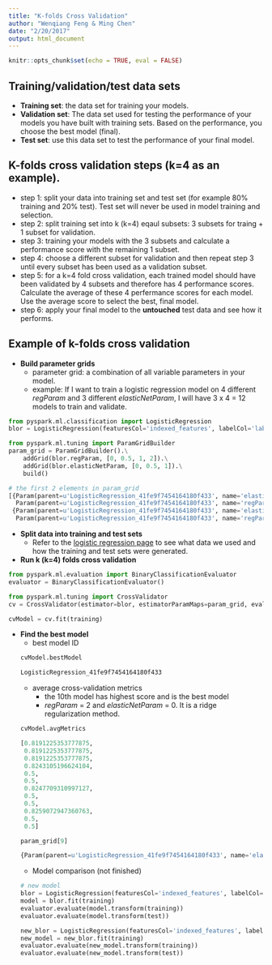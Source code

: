 ```yaml
---
title: "K-folds Cross Validation"
author: "Wenqiang Feng & Ming Chen"
date: "2/20/2017"
output: html_document
---
```


```r
knitr::opts_chunk$set(echo = TRUE, eval = FALSE)
```

## Training/validation/test data sets

* **Training set**: the data set for training your models.
* **Validation set**: The data set used for testing the performance of your models you have built with training sets. Based on the performance, you choose the best model (final).
* **Test set**: use this data set to test the performance of your final model.

## K-folds cross validation steps (k=4 as an example).

* step 1: split your data into training set and test set (for example 80% training and 20% test). Test set will never be used in model training and selection. 
* step 2: split training set into k (k=4) eqaul subsets: 3 subsets for traing + 1 subset for validation.
* step 3: training your models with the 3 subsets and calculate a performance score with the remaining 1 subset.
* step 4: choose a different subset for validation and then repeat step 3 until every subset has been used as a validation subset.
* step 5: for a k=4 fold cross validation, each trained model should have been validated by 4 subsets and therefore has 4 performance scores. Calculate the average of these 4 perfermance scores for each model. Use the average score to select the best, final model.
* step 6: apply your final model to the **untouched** test data and see how it performs.

## Example of k-folds cross validation

* **Build parameter grids**
    + parameter grid: a combination of all variable parameters in your model.
    + example: If I want to train a logistic regression model on 4 different *regParam* and 3 different *elasticNetParam*, I will have 3 x 4 = 12 models to train and validate.
    
```python
from pyspark.ml.classification import LogisticRegression
blor = LogisticRegression(featuresCol='indexed_features', labelCol='label', family='binomial')

from pyspark.ml.tuning import ParamGridBuilder
param_grid = ParamGridBuilder().\
    addGrid(blor.regParam, [0, 0.5, 1, 2]).\
    addGrid(blor.elasticNetParam, [0, 0.5, 1]).\
    build()
```

```python
# the first 2 elements in param_grid
[{Param(parent=u'LogisticRegression_41fe9f7454164180f433', name='elasticNetParam', doc='the ElasticNet mixing parameter, in range [0, 1]. For alpha = 0, the penalty is an L2 penalty. For alpha = 1, it is an L1 penalty.'): 0,
  Param(parent=u'LogisticRegression_41fe9f7454164180f433', name='regParam', doc='regularization parameter (>= 0).'): 0},
 {Param(parent=u'LogisticRegression_41fe9f7454164180f433', name='elasticNetParam', doc='the ElasticNet mixing parameter, in range [0, 1]. For alpha = 0, the penalty is an L2 penalty. For alpha = 1, it is an L1 penalty.'): 0.5,
  Param(parent=u'LogisticRegression_41fe9f7454164180f433', name='regParam', doc='regularization parameter (>= 0).'): 0}]
```

* **Split data into training and test sets**
    + Refer to the [logistic regression page](logistic-regression.html) to see what data we used and how the training and test sets were generated.

* **Run k (k=4) folds cross validation**
```python
from pyspark.ml.evaluation import BinaryClassificationEvaluator
evaluator = BinaryClassificationEvaluator()

from pyspark.ml.tuning import CrossValidator
cv = CrossValidator(estimator=blor, estimatorParamMaps=param_grid, evaluator=evaluator, numFolds=4)

cvModel = cv.fit(training)
```

* **Find the best model**
    + best model ID
        
    ```python
    cvModel.bestModel
    ```
    
    ```python
    LogisticRegression_41fe9f7454164180f433
    ```
    
    + average cross-validation metrics
        + the 10th model has highest score and is the best model
        + *regParam* = 2 and *elasticNetParam* = 0. It is a ridge regularization method.
            
    ```python
    cvModel.avgMetrics
    ```
    
    ```python
    [0.8191225353777875,
     0.8191225353777875,
     0.8191225353777875,
     0.8243105196624104,
     0.5,
     0.5,
     0.8247709310997127,
     0.5,
     0.5,
     0.8259072947360763,
     0.5,
     0.5]
    ```
    
    
    ```python
    param_grid[9]
    ```
    
    ```python
{Param(parent=u'LogisticRegression_41fe9f7454164180f433', name='elasticNetParam', doc='the ElasticNet mixing parameter, in range [0, 1]. For alpha = 0, the penalty is an L2 penalty. For alpha = 1, it is an L1 penalty.'): 0, Param(parent=u'LogisticRegression_41fe9f7454164180f433', name='regParam', doc='regularization parameter (>= 0).'): 2}    
    ```

    + Model comparison (not finished)
    
        
    ```python
    # new model
    blor = LogisticRegression(featuresCol='indexed_features', labelCol='label', family='binomial')
    model = blor.fit(training)
    evaluator.evaluate(model.transform(training))
    evaluator.evaluate(model.transform(test))
    
    new_blor = LogisticRegression(featuresCol='indexed_features', labelCol='label', family='binomial', regParam=0.5, elasticNetParam=0)
    new_model = new_blor.fit(training)
    evaluator.evaluate(new_model.transform(training))
    evaluator.evaluate(new_model.transform(test))
    ```
